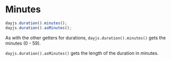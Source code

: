 # Minutes

```javascript
dayjs.duration().minutes();
dayjs.duration().asMinutes();
```

As with the other getters for durations, `dayjs.duration().minutes()` gets the minutes (0 - 59).

`dayjs.duration().asMinutes()` gets the length of the duration in minutes.
